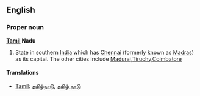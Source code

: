 ==English==
===Proper noun===
'''[[Tamil]] Nadu'''

#State in southern [[India]] which has [[Chennai]] (formerly known as [[Madras]]) as its capital. The other cities include [[Madurai]],[[Tiruchy]],[[Coimbatore]]

====Translations====
*[[Tamil]]: [[தமிழ்நாடு]], [[தமிழ் நாடு]]